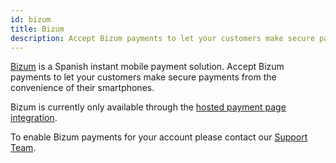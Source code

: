 ```yaml
---
id: bizum
title: Bizum
description: Accept Bizum payments to let your customers make secure payments from the convenience of their smartphones.
---
```


[Bizum](https://bizum.es/) is a Spanish instant mobile payment solution. Accept Bizum payments to let your customers make secure payments from the convenience of their smartphones.

Bizum is currently only available through the [hosted payment page integration](use-prebuilt-payment-page.mdx).

To enable Bizum payments for your account please contact our [Support Team](https://support.monei.com/hc/requests/new).
